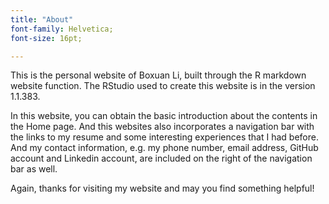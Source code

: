 ```yaml
---
title: "About"
font-family: Helvetica;
font-size: 16pt;

---
```


This is the personal website of Boxuan Li, built through the R markdown website function. The RStudio used to create this website is in the version 1.1.383. 

In this website, you can obtain the basic introduction about the contents in the Home page. And this websites also incorporates a navigation bar with the links to my resume and some interesting experiences that I had before. And my contact information, e.g. my phone number, email address, GitHub account and Linkedin account, are included on the right of the navigation bar as well.

Again, thanks for visiting my website and may you find something helpful!
